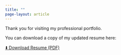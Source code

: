 ```yaml
---
title: ""
page-layout: article
---
```



Thank you for visiting my professional portfolio.

You can download a copy of my updated resume here:

[⬇️ Download Resume (PDF)](files/resume.pdf){.btn}



